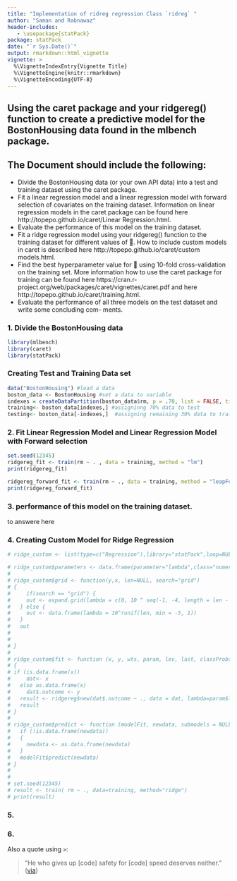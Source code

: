```yaml
---
title: "Implementation of ridreg regression Class `ridreg` "
author: "Saman and Rabnawaz"
header-includes:
   - \usepackage{statPack}
package: statPack
date: "`r Sys.Date()`"
output: rmarkdown::html_vignette
vignette: >
  %\VignetteIndexEntry{Vignette Title}
  %\VignetteEngine{knitr::rmarkdown}
  %\VignetteEncoding{UTF-8}
---
```


## Using the caret package and your ridgereg() function to create a predictive model for the BostonHousing data found in the mlbench package.

## The Document should include the following:
- Divide the BostonHousing data (or your own API data) into a test and training dataset using the
caret package.
- Fit a linear regression model and a linear regression model with forward selection of covariates on the training dataset. Information on linear regression models in the caret package can be found here http://topepo.github.io/caret/Linear Regression.html.
- Evaluate the performance of this model on the training dataset.
- Fit a ridge regression model using your ridgereg() function to the training dataset for different
values of . How to include custom models in caret is described here
http://topepo.github.io/caret/custom models.html.
- Find the best hyperparameter value for  using 10-fold cross-validation on the training set. More
information how to use the caret package for training can be found here
https://cran.r-project.org/web/packages/caret/vignettes/caret.pdf and here
http://topepo.github.io/caret/training.html.
- Evaluate the performance of all three models on the test dataset and write some concluding com-
ments.

### 1. Divide the BostonHousing data
```r
library(mlbench)
library(caret)
library(statPack)
```

### Creating Test and Training Data set
```r
data("BostonHousing") #load a data
boston_data <- BostonHousing #set a data to variable
indexes = createDataPartition(boston_data$rm, p = .70, list = FALSE, times = 1)
training<- boston_data[indexes,] #assigninng 70% data to test
testing<- boston_data[-indexes,]  #assigning remaining 30% data to training set

```

### 2. Fit Linear Regression Model and Linear Regression Model with Forward selection

```r
set.seed(12345)
ridgereg_fit <- train(rm ~ . , data = training, method = "lm")
print(ridgereg_fit)

ridgereg_forward_fit <- train(rm ~ ., data = training, method = "leapForward")
print(ridgereg_forward_fit)
```

### 3. performance of this model on the training dataset.
to answere here

### 4. Creating Custom Model for Ridge Regression
```r
# ridge_custom <- list(type=c("Regression"),library="statPack",loop=NULL,prob=NULL)

# ridge_custom$parameters <- data.frame(parameter="lambda",class="numeric",label="lambda")
# 
# ridge_custom$grid <- function(y,x, len=NULL, search="grid")
# {
#     if(search == "grid") {
#     out <- expand.grid(lambda = c(0, 10 ^ seq(-1, -4, length = len - 1)))
#   } else {
#     out <- data.frame(lambda = 10^runif(len, min = -5, 1))
#   }
#   out
# 
# 
# }
# 
# ridge_custom$fit <- function (x, y, wts, param, lev, last, classProbs, ...)
# {
# if (is.data.frame(x))
#     dat<- x
#   else as.data.frame(x)
#     dat$.outcome <- y
#   result <- ridgereg$new(dat$.outcome ~ ., data = dat, lambda=param$lambda, ...)
#   result
# }
# 
# ridge_custom$predict <- function (modelFit, newdata, submodels = NULL) {
#   if (!is.data.frame(newdata))
#   {
#     newdata <- as.data.frame(newdata)
#   }
#   modelFit$predict(newdata)
# }
# 
# 
# set.seed(12345)
# result <- train( rm ~ ., data=training, method="ridge")
# print(result)

```
### 5.


### 6.

Also a quote using `>`:

> "He who gives up [code] safety for [code] speed deserves neither."
([via](https://twitter.com/hadleywickham/status/504368538874703872))
